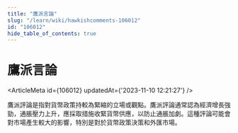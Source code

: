 ```yaml
---
title: "鷹派言論"
slug: "/learn/wiki/hawkishcomments-106012"
id: "106012"
hide_table_of_contents: true
---
```



# 鷹派言論

<ArticleMeta id={106012} updatedAt={'2023-11-10 12:21:27'} />
<div className='border-solid border-b border-t-0 my-4 border-[var(--ifm-color-gray-300)]' />

鷹派評論是指對貨幣政策持較為緊縮的立場或觀點。鷹派評論通常認為經濟增長強勁，通脹壓力上升，應採取措施收緊貨幣供應，以防止通脹加劇。這種評論可能會對市場產生較大的影響，特別是對於貨幣政策決策和外匯市場。
